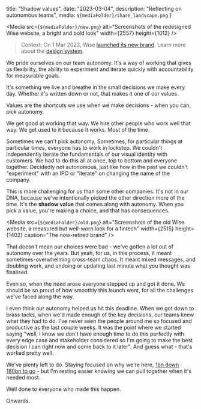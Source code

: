 

  title: "Shadow values",
  date: "2023-03-04",
  description: "Reflecting on autonomous teams",
  media: `${mediaFolder}/share_landscape.png`
}


<Media
  src={`${mediaFolder}/new.png`}
  alt="Screenshots of the redesigned Wise website, a bright and bold look"
  width={2557}
  height={1012}
/> 

> Context: On 1 Mar 2023, Wise [launched its new brand](https://wise.com/community/en/brand-new-look). Learn more about the [design system](https://wise.design/).

We pride ourselves on our team autonomy. It's a way of working that gives us flexibility, the ability to experiment and iterate quickly with accountability for measurable goals.

It's something we live and breathe in the small decisions we make every day. Whether it's written down or not, that makes it one of our values. 

Values are the shortcuts we use when we make decisions - when you can, pick autonomy.

We get good at working that way. We hire other people who work well that way. We get used to it because it works. Most of the time.

Sometimes we can't pick autonomy. Sometimes, for particular things at particular times, everyone has to work in lockstep. We couldn't independently iterate the fundamentals of our visual identity with customers. We had to do this all at once, top to bottom and everyone together. Decidedly not autonomous, just like how in the past we couldn't "experiment" with an IPO or "iterate" on changing the name of the company.

This is more challenging for us than some other companies. It's not in our DNA, because we've intentionally picked the other direction more of the time. It's the __shadow value__ that comes along with autonomy. When you pick a value, you're making a choice, and that has consequences.

<Media
  src={`${mediaFolder}/old.png`}
  alt="Screenshots of the old Wise website, a measured but well-worn look for a fintech"
  width={2515}
  height={1402}
  caption="The now-retired brand"
/> 

That doesn't mean our choices were bad - we've gotten a lot out of autonomy over the years. But yeah, for us, in this process, it meant sometimes-overwhelming cross-team chaos. It meant mixed messages, and doubling work, and undoing or updating last minute what you thought was finalised.

Even so, when the need arose everyone stepped up and got it done. We should be so proud of how smoothly this launch went, for all the challenges we've faced along the way.

I even think our autonomy helped us hit this deadline. When we got down to brass tacks, when we'd made enough of the key decisions, our teams knew what they had to do. I've never seen the people around me so focused and productive as the last couple weeks. It was the point where we started saying "well, I know we don't have enough time to do this perfectly with every edge case and stakeholder considered so I'm going to make the best decision I can right now and come back to it later". And guess what - that's worked pretty well.

We've plenty left to do. Staying focused on why we're here, [1bn down 180bn to go](https://newsroom.wise.com/en-UKI/223536-wise-unveils-new-look-as-it-reaches-16-million-customers-served-worldwide-and-continues-global-expansion) - but I'm resting easier knowing we can pull together when it's needed most.

Well done to everyone who made this happen.

Onwards.
